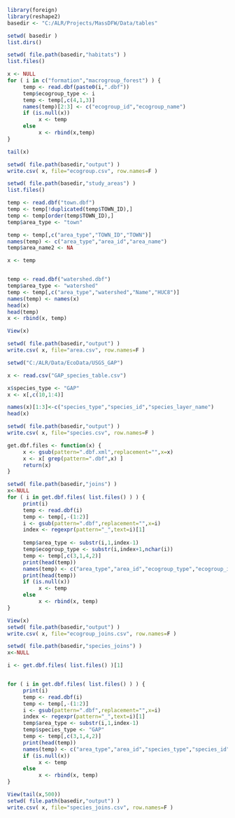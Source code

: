 ```r

library(foreign)
library(reshape2)
basedir <- "C:/ALR/Projects/MassDFW/Data/tables"

setwd( basedir )
list.dirs()

```

```r

setwd( file.path(basedir,"habitats") )
list.files()

x <- NULL
for ( i in c("formation","macrogroup_forest") ) {
     temp <- read.dbf(paste0(i,".dbf"))
     temp$ecogroup_type <- i
     temp <- temp[,c(4,1,3)]
     names(temp)[2:3] <- c("ecogroup_id","ecogroup_name")
     if (is.null(x))
          x <- temp
     else 
          x <- rbind(x,temp)
}

tail(x)

setwd( file.path(basedir,"output") )
write.csv( x, file="ecogroup.csv", row.names=F )

```

```r

setwd( file.path(basedir,"study_areas") )
list.files()

temp <- read.dbf("town.dbf")
temp <- temp[!duplicated(temp$TOWN_ID),]
temp <- temp[order(temp$TOWN_ID),]
temp$area_type <- "town"

temp <- temp[,c("area_type","TOWN_ID","TOWN")]
names(temp) <- c("area_type","area_id","area_name")
temp$area_name2 <- NA

x <- temp


temp <- read.dbf("watershed.dbf")
temp$area_type <- "watershed"
temp <- temp[,c("area_type","watershed","Name","HUC8")]
names(temp) <- names(x)
head(x)
head(temp)
x <- rbind(x, temp)

View(x)

setwd( file.path(basedir,"output") )
write.csv( x, file="area.csv", row.names=F )

```

```r
setwd("C:/ALR/Data/EcoData/USGS_GAP")

x <- read.csv("GAP_species_table.csv")

x$species_type <- "GAP"
x <- x[,c(10,1:4)]

names(x)[1:3]<-c("species_type","species_id","species_layer_name")
head(x)

setwd( file.path(basedir,"output") )
write.csv( x, file="species.csv", row.names=F )
```

```r
get.dbf.files <- function(x) {
     x <- gsub(pattern=".dbf.xml",replacement="",x=x)
     x <- x[ grep(pattern=".dbf",x) ]
     return(x)
}
```


```r
setwd( file.path(basedir,"joins") )
x<-NULL
for ( i in get.dbf.files( list.files() ) ) {
     print(i)
     temp <- read.dbf(i)
     temp <- temp[,-(1:2)]
     i <- gsub(pattern=".dbf",replacement="",x=i)
     index <- regexpr(pattern="_",text=i)[1]
     
     temp$area_type <- substr(i,1,index-1)
     temp$ecogroup_type <- substr(i,index+1,nchar(i))
     temp <- temp[,c(3,1,4,2)]
     print(head(temp))
     names(temp) <- c("area_type","area_id","ecogroup_type","ecogroup_id")
     print(head(temp))
     if (is.null(x))
          x <- temp
     else
          x <- rbind(x, temp)
}

View(x)
setwd( file.path(basedir,"output") )
write.csv( x, file="ecogroup_joins.csv", row.names=F )

```

```r
setwd( file.path(basedir,"species_joins") )
x<-NULL

i <- get.dbf.files( list.files() )[1]


for ( i in get.dbf.files( list.files() ) ) {
     print(i)
     temp <- read.dbf(i)
     temp <- temp[,-(1:2)]
     i <- gsub(pattern=".dbf",replacement="",x=i)
     index <- regexpr(pattern="_",text=i)[1]
     temp$area_type <- substr(i,1,index-1)
     temp$species_type <- "GAP"
     temp <- temp[,c(3,1,4,2)]
     print(head(temp))
     names(temp) <- c("area_type","area_id","species_type","species_id")
     if (is.null(x))
          x <- temp
     else
          x <- rbind(x, temp)
}

View(tail(x,500))
setwd( file.path(basedir,"output") )
write.csv( x, file="species_joins.csv", row.names=F )

```

